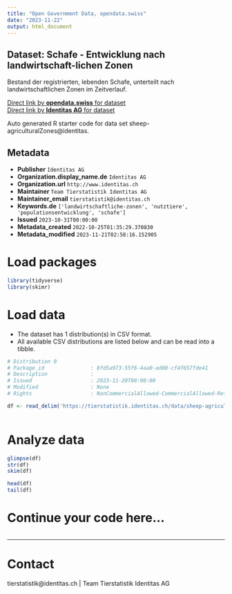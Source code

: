 ```yaml
---
title: "Open Government Data, opendata.swiss"
date: "2023-11-22"
output: html_document
---
```


## Dataset: Schafe - Entwicklung nach landwirtschaft-lichen Zonen

Bestand der registrierten, lebenden Schafe, unterteilt nach  landwirtschaftlichen Zonen  im Zeitverlauf.

[Direct link by **opendata.swiss** for dataset](https://opendata.swiss/de/dataset/schafe-entwicklung-nach-landwirtschaft-lichen-zonen)<br>
[Direct link by **Identitas AG** for dataset](https://tierstatistik.identitas.ch/)

Auto generated R starter code for data set sheep-agriculturalZones@identitas.

## Metadata

- **Publisher** `Identitas AG`
- **Organization.display_name.de** `Identitas AG`
- **Organization.url** `http://www.identitas.ch`
- **Maintainer** `Team Tierstatistik Identitas AG`
- **Maintainer_email** `tierstatistik@identitas.ch`
- **Keywords.de** `['landwirtschaftliche-zonen', 'nutztiere', 'populationsentwicklung', 'schafe']`
- **Issued** `2023-10-31T00:00:00`
- **Metadata_created** `2022-10-25T01:35:29.370830`
- **Metadata_modified** `2023-11-21T02:58:16.152905`


# Load packages

```r

library(tidyverse)
library(skimr)

```

# Load data

-   The dataset has 1 distribution(s) in CSV format.
-   All available CSV distributions are listed below and can be read into a tibble.

```r

# Distribution 0
# Package_id               : 8fd5a973-55f6-4aa0-ad00-cf4f657fde41
# Description              : 
# Issued                   : 2023-11-20T00:00:00
# Modified                 : None
# Rights                   : NonCommercialAllowed-CommercialAllowed-ReferenceRequired

df <- read_delim('https://tierstatistik.identitas.ch/data/sheep-agriculturalZones.csv')



```

# Analyze data

```r

glimpse(df)
str(df)
skim(df)

head(df)
tail(df)

```

# Continue your code here...

```r

```

------------------------------------------------------------------------

# Contact

tierstatistik@identitas.ch | Team Tierstatistik Identitas AG
